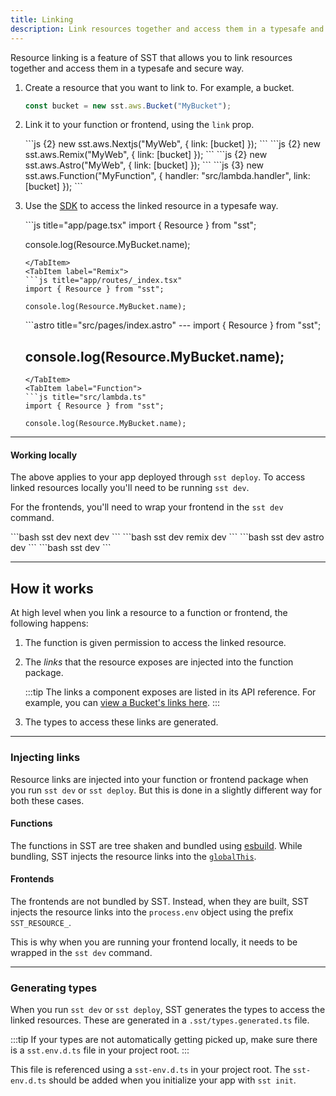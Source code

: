 ```yaml
---
title: Linking
description: Link resources together and access them in a typesafe and secure way.
---
```



Resource linking is a feature of SST that allows you to link resources together and access them in a typesafe and secure way.

1. Create a resource that you want to link to. For example, a bucket.

   ```js {6,11}
   const bucket = new sst.aws.Bucket("MyBucket");
   ```

2. Link it to your function or frontend, using the `link` prop.

   <Tabs>
     <TabItem label="Next.js">
     ```js {2}
     new sst.aws.Nextjs("MyWeb", {
       link: [bucket]
     });
     ```
     </TabItem>
     <TabItem label="Remix">
     ```js {2}
     new sst.aws.Remix("MyWeb", {
       link: [bucket]
     });
     ```
     </TabItem>
     <TabItem label="Astro">
     ```js {2}
     new sst.aws.Astro("MyWeb", {
       link: [bucket]
     });
     ```
     </TabItem>
     <TabItem label="Function">
     ```js {3}
     new sst.aws.Function("MyFunction", {
       handler: "src/lambda.handler",
       link: [bucket]
     });
     ```
     </TabItem>
   </Tabs>

3. Use the [SDK](/docs/reference/sdk/) to access the linked resource in a typesafe way.

   <Tabs>
     <TabItem label="Next.js">
     ```js title="app/page.tsx"
     import { Resource } from "sst";

     console.log(Resource.MyBucket.name);
     ```
     </TabItem>
     <TabItem label="Remix">
     ```js title="app/routes/_index.tsx"
     import { Resource } from "sst";

     console.log(Resource.MyBucket.name);
     ```
     </TabItem>
     <TabItem label="Astro">
     ```astro title="src/pages/index.astro"
     ---
     import { Resource } from "sst";

     console.log(Resource.MyBucket.name);
     ---
     ```
     </TabItem>
     <TabItem label="Function">
     ```js title="src/lambda.ts"
     import { Resource } from "sst";

     console.log(Resource.MyBucket.name);
     ```
     </TabItem>
   </Tabs>

---

#### Working locally

The above applies to your app deployed through `sst deploy`. To access linked resources locally you'll need to be running `sst dev`.

For the frontends, you'll need to wrap your frontend in the `sst dev` command.

<Tabs>
  <TabItem label="Next.js">
  ```bash
  sst dev next dev
  ```
  </TabItem>
  <TabItem label="Remix">
  ```bash
  sst dev remix dev
  ```
  </TabItem>
  <TabItem label="Astro">
  ```bash
  sst dev astro dev
  ```
  </TabItem>
  <TabItem label="Function">
  ```bash
  sst dev
  ```
  </TabItem>
</Tabs>

---

## How it works

At high level when you link a resource to a function or frontend, the following happens:

1. The function is given permission to access the linked resource.

2. The _links_ that the resource exposes are injected into the function package.

   :::tip
   The links a component exposes are listed in its API reference. For example, you can [view a Bucket's links here](/docs/component/aws/bucket/#links).
   :::

3. The types to access these links are generated.

---

### Injecting links

Resource links are injected into your function or frontend package when you run `sst dev` or `sst deploy`. But this is done in a slightly different way for both these cases.

#### Functions

The functions in SST are tree shaken and bundled using [esbuild](https://esbuild.github.io/). While bundling, SST injects the resource links into the [`globalThis`](https://developer.mozilla.org/en-US/docs/Web/JavaScript/Reference/Global_Objects/globalThis).

#### Frontends

The frontends are not bundled by SST. Instead, when they are built, SST injects the resource links into the `process.env` object using the prefix `SST_RESOURCE_`.

This is why when you are running your frontend locally, it needs to be wrapped in the `sst dev` command.

---

### Generating types

When you run `sst dev` or `sst deploy`, SST generates the types to access the linked resources. These are generated in a `.sst/types.generated.ts` file.

:::tip
If your types are not automatically getting picked up, make sure there is a `sst.env.d.ts` file in your project root.
:::

This file is referenced using a `sst-env.d.ts` in your project root. The `sst-env.d.ts` should be added when you initialize your app with `sst init`.

